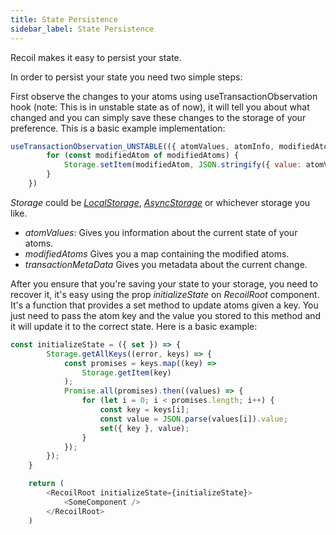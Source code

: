 ```yaml
---
title: State Persistence
sidebar_label: State Persistence
---
```



Recoil makes it easy to persist your state.

In order to persist your state you need two simple steps:

First observe the changes to your atoms using useTransactionObservation hook (note: This is in unstable state as of now),
it will tell you about what changed and you can simply save these changes to the storage of your preference.
This is a basic example implementation:

```javascript
useTransactionObservation_UNSTABLE(({ atomValues, atomInfo, modifiedAtoms, transactionMetadata }) => {
        for (const modifiedAtom of modifiedAtoms) {
            Storage.setItem(modifiedAtom, JSON.stringify({ value: atomValues.get(modifiedAtom) }));
        }
    })
```

*Storage* could be [*LocalStorage*](https://developer.mozilla.org/en-US/docs/Web/API/Window/localStorage), *[AsyncStorage](https://github.com/react-native-community/react-native-async-storage)* or whichever storage you like.

* *atomValues*: Gives you information about the current state of your atoms.
* *modifiedAtoms* Gives you a map containing the modified atoms.
* *transactionMetaData* Gives you metadata about the current change.


After you ensure that you're saving your state to your storage, you need to recover it, it's easy using the prop *initializeState* on *RecoilRoot* component.
It's a function that provides a set method to update atoms given a key.
You just need to pass the atom key and the value you stored to this method and it will update it to the correct state.
Here is a basic example:


```javascript
const initializeState = ({ set }) => {
        Storage.getAllKeys((error, keys) => {
            const promises = keys.map((key) =>
                Storage.getItem(key)
            );
            Promise.all(promises).then((values) => {
                for (let i = 0; i < promises.length; i++) {
                    const key = keys[i];
                    const value = JSON.parse(values[i]).value;
                    set({ key }, value);
                }
            });
        });
    }

    return (
        <RecoilRoot initializeState={initializeState}>
            <SomeComponent />
        </RecoilRoot>
    )
```
